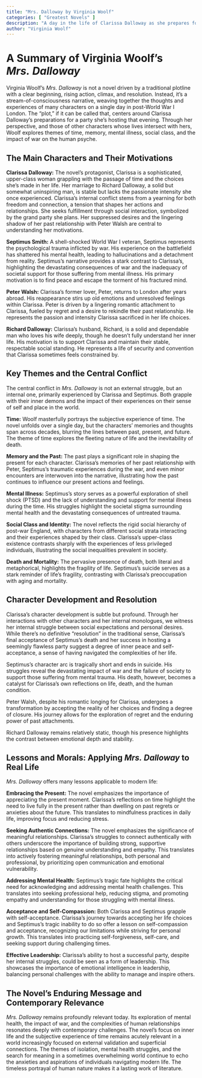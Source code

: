 ```yaml
---
title: "Mrs. Dalloway by Virginia Woolf"
categories: [ "Greatest Novels" ]
description: "A day in the life of Clarissa Dalloway as she prepares for a party in post-WWI London."
author: "Virginia Woolf"
---
```

# A Summary of Virginia Woolf's *Mrs. Dalloway*

Virginia Woolf's *Mrs. Dalloway* is not a novel driven by a traditional plotline with a clear beginning, rising action, climax, and resolution. Instead, it's a stream-of-consciousness narrative, weaving together the thoughts and experiences of many characters on a single day in post-World War I London. The "plot," if it can be called that, centers around Clarissa Dalloway's preparations for a party she's hosting that evening.  Through her perspective, and those of other characters whose lives intersect with hers, Woolf explores themes of time, memory, mental illness, social class, and the impact of war on the human psyche.

## The Main Characters and Their Motivations

**Clarissa Dalloway:** The novel's protagonist, Clarissa is a sophisticated, upper-class woman grappling with the passage of time and the choices she's made in her life.  Her marriage to Richard Dalloway, a solid but somewhat uninspiring man, is stable but lacks the passionate intensity she once experienced.  Clarissa's internal conflict stems from a yearning for both freedom and connection, a tension that shapes her actions and relationships.  She seeks fulfillment through social interaction, symbolized by the grand party she plans. Her suppressed desires and the lingering shadow of her past relationship with Peter Walsh are central to understanding her motivations.

**Septimus Smith:** A shell-shocked World War I veteran, Septimus represents the psychological trauma inflicted by war.  His experience on the battlefield has shattered his mental health, leading to hallucinations and a detachment from reality. Septimus's narrative provides a stark contrast to Clarissa's, highlighting the devastating consequences of war and the inadequacy of societal support for those suffering from mental illness.  His primary motivation is to find peace and escape the torment of his fractured mind.

**Peter Walsh:**  Clarissa's former lover, Peter, returns to London after years abroad.  His reappearance stirs up old emotions and unresolved feelings within Clarissa.  Peter is driven by a lingering romantic attachment to Clarissa, fueled by regret and a desire to rekindle their past relationship. He represents the passion and intensity Clarissa sacrificed in her life choices.

**Richard Dalloway:** Clarissa's husband, Richard, is a solid and dependable man who loves his wife deeply, though he doesn't fully understand her inner life.  His motivation is to support Clarissa and maintain their stable, respectable social standing. He represents a life of security and convention that Clarissa sometimes feels constrained by.

## Key Themes and the Central Conflict

The central conflict in *Mrs. Dalloway* is not an external struggle, but an internal one, primarily experienced by Clarissa and Septimus.  Both grapple with their inner demons and the impact of their experiences on their sense of self and place in the world.  

**Time:** Woolf masterfully portrays the subjective experience of time.  The novel unfolds over a single day, but the characters' memories and thoughts span across decades, blurring the lines between past, present, and future. The theme of time explores the fleeting nature of life and the inevitability of death.

**Memory and the Past:** The past plays a significant role in shaping the present for each character.  Clarissa's memories of her past relationship with Peter, Septimus's traumatic experiences during the war, and even minor encounters are interwoven into the narrative, illustrating how the past continues to influence our present actions and feelings.

**Mental Illness:** Septimus's story serves as a powerful exploration of shell shock (PTSD) and the lack of understanding and support for mental illness during the time.  His struggles highlight the societal stigma surrounding mental health and the devastating consequences of untreated trauma.

**Social Class and Identity:** The novel reflects the rigid social hierarchy of post-war England, with characters from different social strata interacting and their experiences shaped by their class.  Clarissa's upper-class existence contrasts sharply with the experiences of less privileged individuals, illustrating the social inequalities prevalent in society.

**Death and Mortality:** The pervasive presence of death, both literal and metaphorical, highlights the fragility of life. Septimus's suicide serves as a stark reminder of life's fragility, contrasting with Clarissa's preoccupation with aging and mortality.

## Character Development and Resolution

Clarissa's character development is subtle but profound.  Through her interactions with other characters and her internal monologues, we witness her internal struggle between social expectations and personal desires.  While there's no definitive "resolution" in the traditional sense, Clarissa's final acceptance of Septimus's death and her success in hosting a seemingly flawless party suggest a degree of inner peace and self-acceptance, a sense of having navigated the complexities of her life.

Septimus's character arc is tragically short and ends in suicide.  His struggles reveal the devastating impact of war and the failure of society to support those suffering from mental trauma.  His death, however, becomes a catalyst for Clarissa's own reflections on life, death, and the human condition.

Peter Walsh, despite his romantic longing for Clarissa, undergoes a transformation by accepting the reality of her choices and finding a degree of closure. His journey allows for the exploration of regret and the enduring power of past attachments.

Richard Dalloway remains relatively static, though his presence highlights the contrast between emotional depth and stability.


## Lessons and Morals: Applying *Mrs. Dalloway* to Real Life

*Mrs. Dalloway* offers many lessons applicable to modern life:

**Embracing the Present:** The novel emphasizes the importance of appreciating the present moment. Clarissa's reflections on time highlight the need to live fully in the present rather than dwelling on past regrets or anxieties about the future. This translates to mindfulness practices in daily life, improving focus and reducing stress.

**Seeking Authentic Connections:**  The novel emphasizes the significance of meaningful relationships.  Clarissa's struggles to connect authentically with others underscore the importance of building strong, supportive relationships based on genuine understanding and empathy.  This translates into actively fostering meaningful relationships, both personal and professional, by prioritizing open communication and emotional vulnerability.

**Addressing Mental Health:** Septimus's tragic fate highlights the critical need for acknowledging and addressing mental health challenges. This translates into seeking professional help, reducing stigma, and promoting empathy and understanding for those struggling with mental illness.

**Acceptance and Self-Compassion:** Both Clarissa and Septimus grapple with self-acceptance.  Clarissa's journey towards accepting her life choices and Septimus's tragic inability to do so offer a lesson on self-compassion and acceptance, recognizing our limitations while striving for personal growth.  This translates into practicing self-forgiveness, self-care, and seeking support during challenging times.

**Effective Leadership:**  Clarissa's ability to host a successful party, despite her internal struggles, could be seen as a form of leadership. This showcases the importance of emotional intelligence in leadership, balancing personal challenges with the ability to manage and inspire others. 


## The Novel's Enduring Message and Contemporary Relevance

*Mrs. Dalloway* remains profoundly relevant today.  Its exploration of mental health, the impact of war, and the complexities of human relationships resonates deeply with contemporary challenges. The novel's focus on inner life and the subjective experience of time remains acutely relevant in a world increasingly focused on external validation and superficial connections.  The themes of isolation, mental health struggles, and the search for meaning in a sometimes overwhelming world continue to echo the anxieties and aspirations of individuals navigating modern life. The timeless portrayal of human nature makes it a lasting work of literature.

